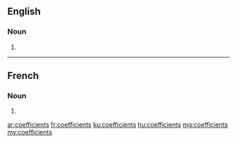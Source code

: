 ==English==

===Noun===
{{head|en|plural}}

# {{plural of|coefficient|lang=en}}

----

==French==

===Noun===
{{head|fr|plural}} {{g|m-p}}

# {{plural of|coefficient|lang=fr}}

[[ar:coefficients]]
[[fr:coefficients]]
[[ku:coefficients]]
[[hu:coefficients]]
[[mg:coefficients]]
[[my:coefficients]]